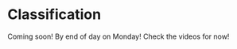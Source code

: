 # Classification

Coming soon! By end of day on Monday! Check the videos for now!

<!-- ```{r setup, include = FALSE} -->
<!-- knitr::opts_chunk$set(echo = TRUE, fig.align = "center", cache = TRUE, autodep = TRUE) -->
<!-- ``` -->

<!-- This chapter continues our discussion of **supervised learning** by introducing the **classification** tasks. Linear regression, we will focus on the conditional distribution of the response. -->

<!-- Specifically, we will discuss: -->

<!-- - The **Bayes classifier** and **Bayes error**. -->
<!-- - Estimating **conditional probabilities**. -->
<!-- - Two simple **metrics** for the classification task. -->

<!-- ## R Setup and Source -->

<!-- ```{r packages, warning = FALSE, message = FALSE} -->
<!-- library(tibble)     # data frame printing -->
<!-- library(dplyr)      # data manipulation -->

<!-- library(knitr)      # creating tables -->
<!-- library(kableExtra) # styling tables -->
<!-- ``` -->

<!-- Additionally, objects from `ggplot2`, `GGally`, and `ISLR` are accessed. Recall that the [Welcome](index.html) chapter contains directions for installing all necessary packages for following along with the text. The R Markdown source is provided as some code, mostly for creating plots, has been suppressed from the rendered document that you are currently reading. -->

<!-- - **R Markdown Source:** [`linear-regression.Rmd`](linear-regression.Rmd) -->


































<!----------------------------------------------------------------------------->










<!-- ```{r setup, include = FALSE} -->
<!-- knitr::opts_chunk$set(echo = TRUE, fig.align = "center", cache = TRUE, autodep = TRUE) -->
<!-- ``` -->

<!-- ```{r packages, include = FALSE} -->
<!-- library("tidyverse") -->
<!-- library("caret") -->
<!-- library("rpart") -->
<!-- library("rpart.plot") -->
<!-- library("knitr") -->
<!-- library("kableExtra") -->
<!-- ``` -->

<!-- *** -->

<!-- In this chapter we will introduce **classification**. The main difference between classification and regression is the type of variable used as the response. In regression, we used a numeric response. In classification, we use a **categorical** response. -->

<!-- This chapter is not all of classification. We will spend many additional chapters uncovering details of classification. -->

<!-- *** -->

<!-- ## Reading -->

<!-- We're going to try something odd this week No reading! (At least for now. This is sort of the opposite of last week.) Instead, watch the video posted to the course website. Our goal is to show you that almost everything you learned in regression immediately transfers to performing classification. This video simply defines a few new terms and tasks. It might prove frustrating at first, but hopefully you will quickly realize the pattern. (If not, we'll explain in greater detail over the next week chapters and weeks.) -->

<!-- *** -->

<!-- ## Classification Metrics -->

<!-- **Misclassification** Rate -->

<!-- ```{r} -->
<!-- calc_misclass = function(actual, predicted) { -->
<!--   mean(actual != predicted) -->
<!-- } -->
<!-- ``` -->

<!-- **Accuracy** -->

<!-- ```{r} -->
<!-- calc_accuracy = function(actual, predicted) { -->
<!--   mean(actual == predicted) -->
<!-- } -->
<!-- ``` -->

<!-- *** -->

<!-- ## Source -->

<!-- - `R` Markdown: [`classification.Rmd`](classification.Rmd) -->

<!-- *** -->

<!-- *** -->

<!-- ## STAT 432 Materials -->

<!-- - [**Slides** | Classification: Introduction](https://fall-2019.stat432.org/slides/classification.pdf) -->
<!-- - [**Code** | Some Classification Code](https://fall-2019.stat432.org/misc/some-class-code-for-class.R) -->
<!-- - [**Slides** | Classification: Binary Classification](https://fall-2019.stat432.org/slides/binary-classification.pdf) -->
<!-- - [**Code** | Some Binary Classification Code](https://fall-2019.stat432.org/misc/some-binary-class-code-for-class.R) -->
<!-- - [**Slides** | Classification: Nonparametric Classification](https://fall-2019.stat432.org/slides/nonparametric-classification.pdf) -->
<!-- - [**Reading** | STAT 420: Logistic Regression](https://daviddalpiaz.github.io/appliedstats/logistic-regression.html) -->
<!-- - [**Slides** | Classification: Logistic Regression](https://fall-2019.stat432.org/slides/logistic-regression.pdf) -->

<!-- *** -->

<!-- ```{r, include = FALSE}  -->
<!-- knitr::opts_chunk$set(cache = TRUE, autodep = TRUE, fig.align = "center") -->
<!-- ``` -->

<!-- ```{r, message = FALSE, warning = FALSE} -->
<!-- library("dplyr") -->
<!-- library("knitr") -->
<!-- library("kableExtra") -->
<!-- library("tibble") -->
<!-- library("caret") -->
<!-- library("rpart") -->
<!-- library("nnet") -->
<!-- ``` -->

<!-- ## Bayes Classifier -->

<!-- - TODO: Not the same as naïve Bayes classifier -->

<!-- $$ -->
<!-- p_k(x) = P\left[ Y = k \mid X = x \right] -->
<!-- $$ -->

<!-- $$ -->
<!-- C^B(x) = \underset{k \in \{1, 2, \ldots K\}}{\text{argmax}} P\left[ Y = k \mid X = x \right] -->
<!-- $$ -->

<!-- *** -->

<!-- ### Bayes Error Rate -->

<!-- $$ -->
<!-- 1 - \mathbb{E}_X\left[ \underset{k}{\text{max}} \ P[Y = k \mid X = x] \right] -->
<!-- $$ -->



<!-- ## Building a Classifier -->

<!-- $$ -->
<!-- \hat{p}_k(x) = \hat{P}\left[ Y = k \mid X = x \right] -->
<!-- $$ -->

<!-- $$ -->
<!-- \hat{C}(x) = \underset{k \in \{1, 2, \ldots K\}}{\text{argmax}} \hat{p}_k(x) -->
<!-- $$ -->

<!-- - TODO: first estimation conditional distribution, then classify to label with highest probability -->




<!-- ```{r} -->
<!-- gen_data = function(n = 100) { -->
<!--   x = sample(c(0, 1), prob = c(0.4, 0.6), size = n, replace = TRUE) -->
<!--   y = ifelse(test = {x == 0}, -->
<!--              yes = sample(c("A", "B", "C"), size = n, prob = c(0.25, 0.50, 0.25), replace = TRUE), -->
<!--              no = sample(c("A", "B", "C"), size = n, prob = c(0.1, 0.1, 0.4) / 0.6, replace = TRUE)) -->

<!--   tibble(x = x, y = factor(y)) -->
<!-- } -->

<!-- test_cases = tibble(x = c(0, 1)) -->

<!-- set.seed(42) -->
<!-- some_data = gen_data() -->

<!-- predict(knn3(y ~ x, data = some_data), test_cases) -->
<!-- predict(rpart(y ~ x, data = some_data), test_cases) -->
<!-- predict(multinom(y ~ x, data = some_data, trace = FALSE), test_cases, type = "prob") -->
<!-- ``` -->

<!-- ## Modeling -->

<!-- ### Linear Models -->

<!-- - TODO: use `nnet::multinom` -->
<!--     - in place of `glm()`? always? -->

<!-- ### k-Nearest Neighbors -->

<!-- - TODO: use `caret::knn3()` -->

<!-- ### Decision Trees -->

<!-- - TODO: use `rpart::rpart()` -->





<!-- ## Data Setup -->

<!-- ## Mathematical Setup -->

<!-- ## Example -->

<!-- ```{r} -->
<!-- set.seed(1) -->
<!-- joint_probs = round(1:12 / sum(1:12), 2) -->
<!-- joint_probs = sample(joint_probs) -->
<!-- joint_dist = matrix(data  = joint_probs, nrow = 3, ncol = 4) -->
<!-- colnames(joint_dist) = c("$X = 1$", "$X = 2$", "$X = 3$", "$X = 4$") -->
<!-- rownames(joint_dist) = c("$Y = A$", "$Y = B$", "$Y = C$") -->
<!-- joint_dist %>%  -->
<!--   kable() %>%  -->
<!--   kable_styling("striped", full_width = FALSE) %>%  -->
<!--   column_spec(column = 1, bold = TRUE, background = "white", border_right = TRUE) -->
<!-- ``` -->

<!-- ```{r} -->
<!-- # marginal distribution of Y -->
<!-- t(colSums(joint_dist)) %>% kable() %>% kable_styling(full_width = FALSE) -->
<!-- ``` -->

<!-- ```{r} -->
<!-- # marginal distribution of X -->
<!-- t(rowSums(joint_dist)) %>% kable() %>% kable_styling(full_width = FALSE) -->
<!-- ``` -->





<!-- ## MISC TODO STUFF -->

<!-- - TODO: https://topepo.github.io/caret/visualizations.html -->
<!-- - TODO: https://en.wikipedia.org/wiki/Confusion_matrix -->
<!-- - TODO: https://en.wikipedia.org/wiki/Matthews_correlation_coefficient -->
<!-- - TODO: https://people.inf.elte.hu/kiss/11dwhdm/roc.pdf -->
<!-- - TODO: https://www.cs.cmu.edu/~tom/mlbook/NBayesLogReg.pdf -->
<!-- - TODO: http://www.oranlooney.com/post/viz-tsne/ -->
<!-- - TODO: https://web.expasy.org/pROC/ -->
<!-- - TODO: https://bmcbioinformatics.biomedcentral.com/track/pdf/10.1186/1471-2105-12-77 -->
<!-- - TODO: https://en.wikipedia.org/wiki/Receiver_operating_characteristic -->
<!-- - TODO: https://papers.nips.cc/paper/2020-on-discriminative-vs-generative-classifiers-a-comparison-of-logistic-regression-and-naive-bayes.pdf -->
<!-- - https://citeseerx.ist.psu.edu/viewdoc/download?doi=10.1.1.141.751&rep=rep1&type=pdf -->
<!-- - https://www.cs.ubc.ca/~murphyk/Teaching/CS340-Fall06/lectures/naiveBayes.pdf -->
<!-- - http://www.stat.cmu.edu/~ryantibs/statml/lectures/linearclassification.pdf -->
<!-- - https://www.cs.cmu.edu/~tom/mlbook/NBayesLogReg.pdf -->




<!-- ```{r} -->
<!-- sim_2d_logistic = function(beta_0, beta_1, beta_2, n) { -->

<!--   par(mfrow = c(1, 2)) -->

<!--   prob_plane = as_tibble(expand.grid(x1 = -220:220 / 100,  -->
<!--                                      x2 = -220:220 / 100)) -->
<!--   prob_plane$p = with(prob_plane,  -->
<!--                       boot::inv.logit(beta_0 + beta_1 * x1 + beta_2 * x2)) -->

<!--   do_to_db = colorRampPalette(c('darkorange', "white", 'dodgerblue')) -->

<!--   plot(x2 ~ x1, data = prob_plane,  -->
<!--        col = do_to_db(100)[as.numeric(cut(prob_plane$p,  -->
<!--                                           seq(0, 1, length.out = 101)))], -->
<!--        xlim = c(-2, 2), ylim = c(-2, 2), pch = 20) -->
<!--   abline(-beta_0 / beta_2, -beta_1 / beta_2, col = "black", lwd = 2) -->

<!--   x1 = runif(n = n, -2, 2) -->
<!--   x2 = runif(n = n, -2, 2) -->
<!--   y = rbinom(n = n, size = 1, prob = boot::inv.logit(beta_0 + beta_1 * x1 + beta_2 * x2)) -->
<!--   y = ifelse(y == 1, "dodgerblue", "orange") -->
<!--   asdf = tibble(x1, x2, y) -->

<!--   plot(x2 ~ x1, data = asdf, col = y, xlim = c(-2, 2), ylim = c(-2, 2), pch = 20) -->
<!--   grid() -->
<!--   abline(-beta_0 / beta_2, -beta_1 / beta_2, col = "black", lwd = 2) -->

<!-- } -->

<!-- sim_2d_logistic(beta_0 = 2 * 0.5, beta_1 = 2* 0.7, beta_2 = 2* 0.5, n = 100) -->
<!-- ``` -->
